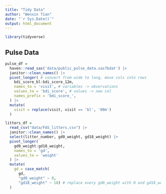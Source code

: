 ```yaml
---
title: "Tidy Data"
author: "Wenxin Tian"
date: "`r Sys.Date()`"
output: html_document
---
```


```r
library(tidyverse)
```

## Pulse Data

```r
pulse_df = 
  haven::read_sas('data/public_pulse_data.sas7bdat') |>
  janitor::clean_names() |>
  pivot_longer( # convert from wide to long, move cols into rows
    bdi_score_bl:bdi_score_12m,
    names_to = 'visit', # variables -> observations
    values_to = 'bdi_score', # values -> new col
    names_prefix = 'bdi_score_',
  ) |>
  mutate(
    visit = replace(visit, visit == 'bl', '00m')
  )
```

```r
litters_df = 
  read_csv("data/FAS_litters.csv") |> 
  janitor::clean_names() |>
  select(litter_number, gd0_weight, gd18_weight) |>
  pivot_longer(
    gd0_weight:gd18_weight,
    names_to = 'gd',
    values_to = 'weight'
  ) |>
  mutate(
    gd = case_match(
      gd, 
      "gd0_weight" ~ 0,
      "gd18_weight" ~ 18) # replace every gd0_weight with 0 and gd18_weight with 18
  )
```


